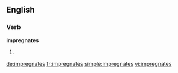 ==English==

===Verb===
'''impregnates'''

# {{en-third-person singular of|impregnate}}

[[de:impregnates]]
[[fr:impregnates]]
[[simple:impregnates]]
[[vi:impregnates]]